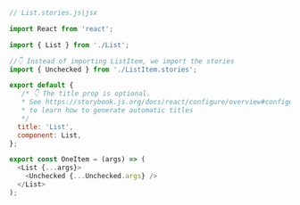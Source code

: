 ```js
// List.stories.js|jsx

import React from 'react';

import { List } from './List';

//👇 Instead of importing ListItem, we import the stories
import { Unchecked } from './ListItem.stories';

export default {
   /* 👇 The title prop is optional.
   * See https://storybook.js.org/docs/react/configure/overview#configure-story-loading
   * to learn how to generate automatic titles
   */
  title: 'List',
  component: List,
};

export const OneItem = (args) => (
  <List {...args}>
    <Unchecked {...Unchecked.args} />
  </List>
);
```